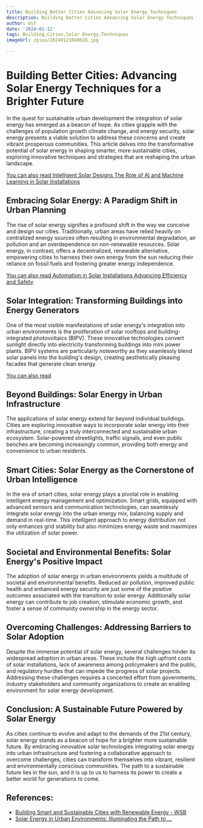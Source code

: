 ```yaml
---
title: Building Better Cities Advancing Solar Energy Techniques
description: Building Better Cities Advancing Solar Energy Techniques
author: Usf
date: '2024-01-12'
tags: Building,Cities,Solar Energy,Techniques
imageUrl: /pixa/20240121040626.jpg

---
```

# Building Better  Cities:  Advancing Solar Energy  Techniques for a Brighter Future

In the quest for sustainable urban development  the integration of solar energy has emerged as a beacon of hope. As  cities grapple with the challenges of population growth climate change, and energy security, solar  energy presents a viable solution to address these concerns and create vibrant prosperous  communities.  This article delves into the transformative potential of solar energy in shaping smarter, more sustainable cities, exploring innovative techniques and strategies that are reshaping the urban landscape.

[You can also  read Intelligent Solar Designs The Role of AI  and Machine Learning in Solar Installations](Intelligent%20Solar%20Designs%20The%20Role%20of%20AI%20and%20Machine%20Learning%20in%20Solar%20Installations)


## Embracing Solar Energy:  A  Paradigm Shift in  Urban Planning

The  rise of solar energy signifies a profound shift in the way we conceive and design our cities. Traditionally, urban areas have relied  heavily on centralized energy sources often resulting in environmental  degradation, air pollution and an overdependence on non-renewable resources.  Solar energy, in contrast, offers a decentralized, renewable alternative, empowering cities to harness their own energy from the sun reducing their reliance on fossil fuels and fostering greater energy independence.

[You can also read  Automation in Solar Installations Advancing  Efficiency and Safety](Automation%20in%20Solar%20Installations%20Advancing%20Efficiency%20and%20Safety)


## Solar Integration: Transforming Buildings into Energy Generators

One of the most visible manifestations of solar energy's integration  into urban environments  is the proliferation of  solar rooftops and building-integrated photovoltaics (BIPV). These innovative technologies convert sunlight directly into electricity transforming buildings into mini power plants. BIPV systems are particularly noteworthy as they seamlessly blend solar panels into the building's design, creating aesthetically pleasing facades that generate clean energy.

[You can also read ]()


## Beyond Buildings: Solar Energy in Urban Infrastructure

The applications of  solar energy  extend far beyond individual buildings. Cities  are exploring innovative ways to incorporate solar energy into their infrastructure, creating a  truly interconnected and sustainable urban ecosystem. Solar-powered streetlights, traffic signals, and even public benches are becoming increasingly common, providing both energy and  convenience to  urban residents.

## Smart Cities: Solar Energy as  the Cornerstone of Urban Intelligence

In the era of smart cities, solar energy plays  a pivotal role in enabling intelligent energy management and optimization. Smart grids,  equipped with advanced sensors and communication technologies, can seamlessly integrate solar energy into  the urban energy mix, balancing supply and  demand in real-time. This  intelligent approach to energy distribution not only enhances  grid stability  but also minimizes energy waste  and maximizes the  utilization of solar power.

## Societal  and Environmental Benefits: Solar Energy's Positive  Impact

The adoption of solar energy in urban environments  yields a multitude of societal and environmental benefits. Reduced air pollution, improved public health and enhanced energy security are just some of the positive outcomes associated with the transition to  solar energy. Additionally solar energy can contribute to job creation, stimulate economic growth, and foster a sense of community  ownership in the energy sector.

## Overcoming Challenges: Addressing  Barriers to Solar Adoption

Despite the immense  potential of solar energy, several challenges hinder  its  widespread adoption in urban areas. These include the high upfront costs  of solar installations, lack of awareness among policymakers and the public, and regulatory hurdles that can impede the progress of  solar projects. Addressing these challenges requires a concerted effort from governments, industry stakeholders and community  organizations to  create an  enabling environment  for  solar energy development.

## Conclusion: A Sustainable  Future Powered by Solar Energy

As cities continue to evolve and adapt to the  demands of the 21st century, solar energy stands as a beacon of hope  for a  brighter more sustainable future. By embracing innovative solar technologies integrating solar energy  into urban infrastructure and fostering a collaborative approach to overcome challenges, cities can transform themselves into vibrant,  resilient and environmentally conscious communities. The path to a sustainable future lies in the sun, and it is up to us  to  harness its power to create a better world for generations to come.

## References:
- [Building Smart and Sustainable Cities with Renewable Energy - WSB](https://www.wsbeng.com/building-smart-and-sustainable-cities-with-renewable-energy/)
- [Solar Energy in Urban Environments: Illuminating the Path to ...](https://www.linkedin.com/pulse/solar-energy-urban-environments-illuminating)
